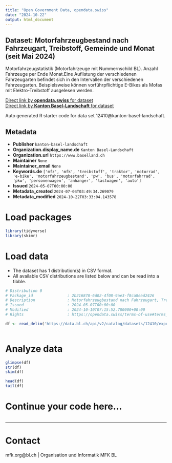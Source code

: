 ```yaml
---
title: "Open Government Data, opendata.swiss"
date: "2024-10-22"
output: html_document
---
```


## Dataset: Motorfahrzeugbestand nach Fahrzeugart, Treibstoff, Gemeinde und Monat (seit Mai 2024)

Motorfahrzeugstatistik (Motorfahrzeuge mit Nummernschild BL). Anzahl Fahrzeuge per Ende Monat.Eine Auflistung der verschiedenen Fahrzeugarten befindet sich in den Intervallen der verschiedenen Fahrzeugarten. Beispielsweise können vorführpflichtige E-Bikes als Mofas mit Elektro-Treibstoff ausgelesen werden.

[Direct link by **opendata.swiss** for dataset](https://opendata.swiss/de/dataset/motorfahrzeugbestand-nach-fahrzeugart-treibstoff-gemeinde-und-monat-seit-mai-2024)<br>
[Direct link by **Kanton Basel-Landschaft** for dataset](https://data.bl.ch/explore/dataset/12410/)

Auto generated R starter code for data set 12410@kanton-basel-landschaft.

## Metadata

- **Publisher** `kanton-basel-landschaft`
- **Organization.display_name.de** `Kanton Basel-Landschaft`
- **Organization.url** `https://www.baselland.ch`
- **Maintainer** `None`
- **Maintainer_email** `None`
- **Keywords.de** `['mfz', 'mfk', 'treibstoff', 'traktor', 'motorrad', 'e-bike', 'motorfahrzeugbestand', 'pw', 'bus', 'motorfahrrad', 'pkw', 'personenwagen', 'anhanger', 'lastwagen', 'auto']`
- **Issued** `2024-05-07T00:00:00`
- **Metadata_created** `2024-07-04T03:49:34.269079`
- **Metadata_modified** `2024-10-22T03:33:04.143578`


# Load packages

```r

library(tidyverse)
library(skimr)

```

# Load data

-   The dataset has 1 distribution(s) in CSV format.
-   All available CSV distributions are listed below and can be read into a tibble.

```r

# Distribution 0
# Package_id               : 2b216878-6d02-4f08-9ae3-f8ca8ead2426
# Description              : Motorfahrzeugbestand nach Fahrzeugart, Treibstoff, Gemeinde und Monat (seit Mai 2024) (csv)
# Issued                   : 2024-05-07T00:00:00
# Modified                 : 2024-10-10T07:15:52.780000+00:00
# Rights                   : https://opendata.swiss/terms-of-use#terms_by

df <- read_delim('https://data.bl.ch/api/v2/catalog/datasets/12410/exports/csv?use_labels=true')



```

# Analyze data

```r

glimpse(df)
str(df)
skim(df)

head(df)
tail(df)

```

# Continue your code here...

```r

```

------------------------------------------------------------------------

# Contact

mfk.org@bl.ch | Organisation und Informatik MFK BL
